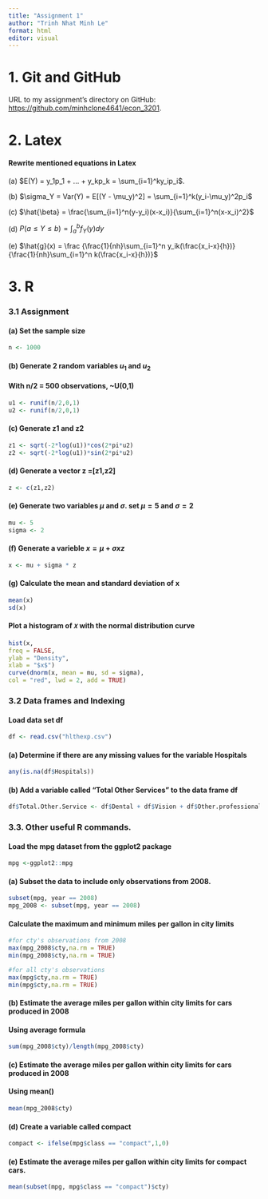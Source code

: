 ```yaml
---
title: "Assignment 1"
author: "Trinh Nhat Minh Le"
format: html
editor: visual
---
```


# 1. Git and GitHub

URL to my assignment's directory on GitHub: <https://github.com/minhclone4641/econ_3201>.

# 2. Latex

#### Rewrite mentioned equations in Latex

(a) $E(Y) = y_1p_1 + ... + y_kp_k = \sum_{i=1}^ky_ip_i$.

(b) $\sigma_Y = Var(Y) = E[(Y - \mu_y)^2] = \sum_{i=1}^k(y_i-\mu_y)^2p_i$

(c) $\hat{\beta} = \frac{\sum_{i=1}^n(y-y_i)(x-x_i)}{\sum_{i=1}^n(x-x_i)^2}$

(d) $P(a \leq Y \leq b) = \int_{a}^{b}f_Y(y)dy$

(e) $\hat{g}(x) = \frac
{\frac{1}{nh}\sum_{i=1}^n y_ik(\frac{x_i-x}{h})}
{\frac{1}{nh}\sum_{i=1}^n k(\frac{x_i-x}{h})}$

# 3. R

### 3.1 Assignment

#### (a) Set the sample size

```r
n <- 1000
```

#### (b) Generate 2 random variables $u_1$ and $u_2$

#### With n/2 = 500 observations, \~U(0,1)

```r
u1 <- runif(n/2,0,1) 
u2 <- runif(n/2,0,1)

```

#### (c) Generate z1 and z2

```r
z1 <- sqrt(-2*log(u1))*cos(2*pi*u2)
z2 <- sqrt(-2*log(u1))*sin(2*pi*u2)
```

#### (d) Generate a vector z =\[z1,z2\]

```r
z <- c(z1,z2)
```

#### (e) Generate two variables $\mu$ and $\sigma$. set $\mu = 5$ and $\sigma =2$

```r
mu <- 5
sigma <- 2
```

#### (f) Generate a varieble $x = \mu + \sigma x z$

```r
x <- mu + sigma * z
```

#### (g) Calculate the mean and standard deviation of x

```r
mean(x)
sd(x)
```

#### Plot a histogram of 𝑥 with the normal distribution curve

```r
hist(x,
freq = FALSE,
ylab = "Density",
xlab = "$x$")
curve(dnorm(x, mean = mu, sd = sigma),
col = "red", lwd = 2, add = TRUE)
```

### 3.2 Data frames and Indexing

#### Load data set df

```r
df <- read.csv("hlthexp.csv")
```

#### (a) Determine if there are any missing values for the variable Hospitals

```r
any(is.na(df$Hospitals))
```

#### (b) Add a variable called “Total Other Services” to the data frame df

```r
df$Total.Other.Service <- df$Dental + df$Vision + df$Other.professional
```

### 3.3. Other useful R commands.

#### Load the mpg dataset from the ggplot2 package

```r
mpg <-ggplot2::mpg
```

#### (a) Subset the data to include only observations from 2008.

```r
subset(mpg, year == 2008)
mpg_2008 <- subset(mpg, year == 2008)
```

#### Calculate the maximum and minimum miles per gallon in city limits

```r
#for cty's observations from 2008
max(mpg_2008$cty,na.rm = TRUE)
min(mpg_2008$cty,na.rm = TRUE)

#for all cty's observations
max(mpg$cty,na.rm = TRUE)
min(mpg$cty,na.rm = TRUE)
```
#### (b) Estimate the average miles per gallon within city limits for cars produced in 2008 
#### Using average formula
```r
sum(mpg_2008$cty)/length(mpg_2008$cty)
```

#### (c) Estimate the average miles per gallon within city limits for cars produced in 2008
#### Using mean()
```r
mean(mpg_2008$cty)
```

#### (d) Create a variable called compact

```r
compact <- ifelse(mpg$class == "compact",1,0)
```

#### (e) Estimate the average miles per gallon within city limits for compact cars.

```r
mean(subset(mpg, mpg$class == "compact")$cty)
```

